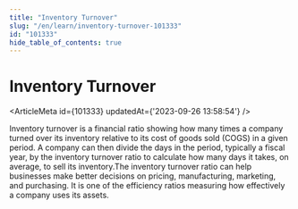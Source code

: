 ```yaml
---
title: "Inventory Turnover"
slug: "/en/learn/inventory-turnover-101333"
id: "101333"
hide_table_of_contents: true
---
```



# Inventory Turnover

<ArticleMeta id={101333} updatedAt={'2023-09-26 13:58:54'} />
<div className='border-solid border-b border-t-0 my-4 border-[var(--ifm-color-gray-300)]' />

Inventory turnover is a financial ratio showing how many times a company turned over its inventory relative to its cost of goods sold (COGS) in a given period. A company can then divide the days in the period, typically a fiscal year, by the inventory turnover ratio to calculate how many days it takes, on average, to sell its inventory.The inventory turnover ratio can help businesses make better decisions on pricing, manufacturing, marketing, and purchasing. It is one of the efficiency ratios measuring how effectively a company uses its assets.
